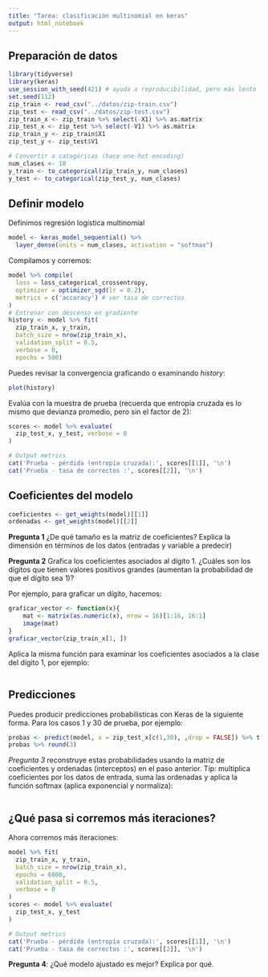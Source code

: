```yaml
---
title: "Tarea: clasificación multinomial en keras"
output: html_notebook
---
```


## Preparación de datos

```r
library(tidyverse)
library(keras)
use_session_with_seed(421) # ayuda a reproducibilidad, pero más lento
set.seed(112)
zip_train <- read_csv("../datos/zip-train.csv") 
zip_test <- read_csv("../datos/zip-test.csv")
zip_train_x <- zip_train %>% select(-X1) %>% as.matrix
zip_test_x <- zip_test %>% select(-V1) %>% as.matrix
zip_train_y <- zip_train$X1
zip_test_y <- zip_test$V1
```

```r
# Convertir a categóricas (hace one-hot encoding)
num_clases <- 10
y_train <- to_categorical(zip_train_y, num_clases)
y_test <- to_categorical(zip_test_y, num_clases)
```

## Definir modelo

Definimos regresión logística multinomial
```r
model <- keras_model_sequential() %>%
  layer_dense(units = num_clases, activation = "softmax")
```

Compilamos y corremos:

```r
model %>% compile(
  loss = loss_categorical_crossentropy,
  optimizer = optimizer_sgd(lr = 0.2),
  metrics = c('accuracy') # ver tasa de correctos
)
# Entrenar con descenso en gradiente
history <- model %>% fit(
  zip_train_x, y_train,
  batch_size = nrow(zip_train_x),
  validation_split = 0.5,
  verbose = 0,
  epochs = 500)

```

Puedes revisar la convergencia graficando o examinando *history*:

```r
plot(history)
```


Evalúa con la muestra de prueba (recuerda que entropía cruzada
es lo mismo que devianza promedio, pero sin el factor de 2):

```r
scores <- model %>% evaluate(
  zip_test_x, y_test, verbose = 0
)

# Output metrics
cat('Prueba - pérdida (entropía cruzada):', scores[[1]], '\n')
cat('Prueba - tasa de correctos :', scores[[2]], '\n')

```

## Coeficientes del modelo


```r
coeficientes <- get_weights(model)[[1]]
ordenadas <- get_weights(model)[[2]]
```



**Pregunta 1** ¿De qué tamaño es la matriz de coeficientes? Explica la dimensión
en términos de los datos (entradas y variable a predecir)

**Pregunta 2** Grafica los coeficientes asociados al dígito 1. ¿Cuáles son los
dígitos que tienen valores positivos grandes (aumentan la probabilidad de
que el dígito sea 1)?

Por ejemplo, para graficar un dígito, hacemos:

```r
graficar_vector <- function(x){
    mat <- matrix(as.numeric(x), nrow = 16)[1:16, 16:1] 
    image(mat)
}
graficar_vector(zip_train_x[1, ])
```

Aplica la misma función para examinar los coeficientes asociados a la
clase del dígito 1, por ejemplo:

```r

```

## Predicciones

Puedes producir predicciones probabilísticas con Keras de la siguiente forma. 
Para los casos 1 y 30 de prueba, por ejemplo:

```r
probas <- predict(model, x = zip_test_x[c(1,30), ,drop = FALSE]) %>% t
probas %>% round(3)
```

*Pregunta 3* reconstruye estas probabilidades usando la matriz de coeficientes
y ordenadas (interceptos) en el paso anterior. Tip: multiplica coeficientes por los datos de entrada, suma las ordenadas y aplica la función softmax (aplica exponencial y normaliza):

```r

```


## ¿Qué pasa si corremos más iteraciones?


Ahora corremos más iteraciones:


```r
model %>% fit(
  zip_train_x, y_train,
  batch_size = nrow(zip_train_x),
  epochs = 6000,
  validation_split = 0.5,
  verbose = 0
)
scores <- model %>% evaluate(
  zip_test_x, y_test
)

# Output metrics
cat('Prueba - pérdida (entropía cruzada):', scores[[1]], '\n')
cat('Prueba - tasa de correctos :', scores[[2]], '\n')
```

**Pregunta 4**: ¿Qué modelo ajustado es mejor? Explica por qué.